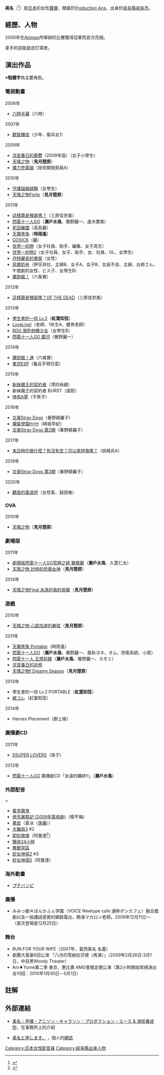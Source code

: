 {{配音員
|名字= 美名
|圖像= 
|尺寸= 
|說明= 
|藝名= 
|英文名=
|原名= 
|暱稱=
|配偶= 
|出生地= {{JPN}}[[岐阜縣|岐阜縣]][[岐阜市|岐阜市]]
|出身地= 
|血型= B
|生年= 1984
|生月= 2
|生日= 13
|歿年= 
|歿月= 
|歿日= 
|所屬= [[Production_Ace|Production Ace]]
|活躍年代= 2006年－
|出道作= 
|代表作= 見月楚原（[[天降之物|天降之物]]）
|其他= 
}}
{{Japanese|japanese=美名|kana=みな|romaji=Mina}}
'''美名'''（{{bd|1984年|2月13日}}<ref>{{Cite web|url=http://www.production-ace.co.jp/m/mina/|script-title=ja:美名 （みな）|publisher=Production Ace|accessdate=2016-11-22|language=ja|archive-date=2019-02-11|archive-url=https://web.archive.org/web/20190211185005/http://www.production-ace.co.jp/m/mina/|dead-url=no}}</ref>）是[[日本|日本]]的女性[[聲優|聲優]]，隸屬於[[Production_Ace|Production Ace]]。出身於[[岐阜縣|岐阜縣]][[岐阜市|岐阜市]]。

== 經歷、人物 ==
2006年在[[Animax|Animax]]所舉辦的比賽獲得冠軍而首次亮相。

拿手的技能是武打場景。

== 演出作品 ==
※'''粗體字'''為主要角色。

=== 電視動畫 ===
; 2006年
* [[Animax|六時半藏]]（六時）

; 2007年
* [[獸裝機攻|獸裝機攻]]（少年、衛兵女1）

; 2009年
* [[涼宮春日的憂鬱|涼宮春日的憂鬱]]（2009年版）（女子小學生）
* [[天降之物|天降之物]]（'''見月楚原'''）
* [[魔力充電娘|魔力充電娘]]（技術開發部員A）

; 2010年
* [[守護貓娘緋鞠|守護貓娘緋鞠]]（女學生）
* [[天降之物|天降之物Forte]]（'''見月楚原'''）

; 2011年
* [[這樣算是殭屍嗎？|這樣算是殭屍嗎？]]（三原佳奈美）
* [[閃電十一人GO|閃電十一人GO]]（'''瀨戶水鳥'''、雅野麗一、虛木實美）
* [[死囚樂園|死囚樂園]]（高島麗）
* [[天魔黑兔|天魔黑兔]]（'''時雨遙'''）
* [[GOSICK|GOSICK]]（麗）
* [[世界一初戀|世界一初戀]]（女子社員、助手、編集、女子高生）
* [[世界一初戀|世界一初戀2]]（女子社員、女子、助手、女、社員、OL、女學生）
* [[丹特麗安的書架|丹特麗安的書架]]（女性）
* [[惡魔奶爸|惡魔奶爸]]（伊莎貝拉、主婦B、女子A、女子B、女装不良、主婦、お姉さん、午間劇的女性、ビス子、女學生B）
* [[魔劍姬！|魔劍姬！]]（六条實）

; 2012年
* [[這樣算是殭屍嗎？|這樣算是殭屍嗎？OF THE DEAD]]（三原佳奈美）

; 2013年
* [[學生會的一存|學生會的一存 Lv.2]]（'''紅葉知弦'''）
* [[LoveLive!|LoveLive!]]（老師、1年生A、體育老師）
* [[RDG_瀕危物種少女|RDG 瀕危物種少女]]（女學生B）
* [[閃電十一人GO|閃電十一人GO 銀河]]（雅野麗一）

; 2014年
* [[魔劍姬！|魔劍姬！通]]（六條實）
* [[東京ESP|東京ESP]]（龜呂手明日菜）

; 2015年
* [[新妹魔王的契約者|新妹魔王的契約者]]（澪的母親）
* 新妹魔王的契約者 BURST（諾耶）
* [[哆啦A夢|哆啦A夢]]（不笑子）

; 2016年
* [[文豪Stray_Dogs|文豪Stray Dogs]]（春野綺羅子）<!--4月6日-->
* [[魔裝學園H×H|魔裝學園H×H]]（崎坂早紀）<!--7月5日-->
* [[文豪Stray_Dogs|文豪Stray Dogs 第2期]]（春野綺羅子）<!--10月6日-->

; 2017年
* [[末日時在做什麼？有沒有空？可以來拯救嗎？|末日時在做什麼？有沒有空？可以來拯救嗎？]]（妖精兵A）

; 2019年
* [[文豪Stray_Dogs|文豪Stray Dogs 第3期]]（春野綺羅子）<!--4月12日-->

; 2020年
* [[聽我的電波吧|聽我的電波吧]]（女性客、鼓田唯）

=== OVA ===
; 2010年
* [[天降之物|天降之物]]（'''見月楚原'''）

=== 劇場版 ===
; 2011年
* [[閃電十一人GO|劇場版閃電十一人GO究極之絆 獅鷲獸]]（'''瀨戶水鳥'''、久雲仁太）
* [[天降之物_計時的悲傷女神|天降之物 計時的悲傷女神]]（'''見月楚原'''）
; 2014年
* [[天降之物Final_永遠的我的鳥籠|天降之物Final 永遠的我的鳥籠]]（'''見月楚原'''）

=== 遊戲 ===
; 2010年
* [[天降之物|天降之物 心跳加速的暑假]]（'''見月楚原'''）
; 2011年
* [[天魔黑兔|天魔黑兔 Portable]]（時雨遙）
* [[閃電十一人GO|閃電十一人GO]]（'''瀨戶水鳥'''、雅野麗一、風秋ヨネ、オム、防衛系統、小孩）
* [[閃電十一人_王牌前鋒|閃電十一人 王牌前鋒]]（'''瀨戶水鳥'''、雅野麗一、カモミ） 
* [[涼宮春日的追想|涼宮春日的追想]]
* [[天降之物|天降之物f Dreamy Season]]（'''見月楚原'''）
; 2013年
* 學生會的一存 Lv.2 PORTABLE（'''紅葉知弦'''）
* [[嫁コレ|嫁コレ]]（紅葉知弦）
; 2014年
* Heroes Placement（郡上南）

=== 廣播劇CD ===
; 2011年
* [[SSUPER_LOVERS|SSUPER LOVERS]]（珠子）
; 2012年
* [[閃電十一人GO|閃電十一人GO]] 廣播劇CD「永遠的羈絆!!」（'''瀨戶水鳥'''）

=== 外語配音 ====
* [[看見魔鬼|看見魔鬼]]
* [[倚天屠龍記_(2009年電視劇)|倚天屠龍記 (2009年電視劇)]]（楊不悔）
* [[畫皮_(2008年電影)|畫皮]]（夏冰〈[[孫儷|孫儷]]〉）
* [[大騙局_(電視劇)|大騙局3]] #2
* [[即刻救援|即刻救援]]（阿曼達<ref>{{Cite web|url=http://www.ntv.co.jp/kinro/lineup/20130208/index.html|title=96時間|publisher=金曜ロードSHOW!|accessdate=2016-08-04|archive-date=2016-04-08|archive-url=https://web.archive.org/web/20160408125107/http://www.ntv.co.jp/kinro/lineup/20130208/index.html|dead-url=no}}</ref>）
* [[贖命24小時|贖命24小時]]
* [[異獸禁區|異獸禁區]]
* [[妙女神探|妙女神探2]] #3
* [[妙女神探|妙女神探5]]（阿曼達）

=== 海外動畫 ===
* [[プチバンピ|プチバンピ]]

=== 廣播 ===
* みみっ娘☆ぼんかふぇ学園（VOICE Newtype cafe 通称ボンカフェ）融合戲劇以及一般講話感覺的網路電台，飾演マカロン老師。2009年12月11日～（首次登場是12月25日）

=== 舞台 ===
* RUN FOR YOUR WIFE（2007年，葛西美名 名義）
* 劇團大富豪6回公演 「八月的雪赫拉莎德（再演）」（2009年2月26日‐3月1日，中目黑Woody Theater）
* Ani★Yume第二季 東京、惠比壽 AMG會館定期公演（第2小時開始常規演出全10回：2010年1月30日－5月1日）

== 註解 ==
{{Reflist|2}}

== 外部連結 ==
* {{ja}} [https://web.archive.org/web/20100222050615/http://www.production-ace.co.jp/VoiceActor_Detail.php?@DB_ID@=20 美名｜声優・アニソン・キャラソン｜プロダクション・エース & 演技養成所]，在事務所上的介紹
* {{ja}} [http://ameblo.jp/ranranan-mina/ 美名と申します。] {{Wayback|url=http://ameblo.jp/ranranan-mina/ |date=20201202101503 }}，個人的[[網誌|網誌]]

{{Production Ace}}
{{DEFAULTSORT:Mina}}
[[Category:日本女性配音員|Category:日本女性配音員]]
[[Category:岐阜縣出身人物|Category:岐阜縣出身人物]]